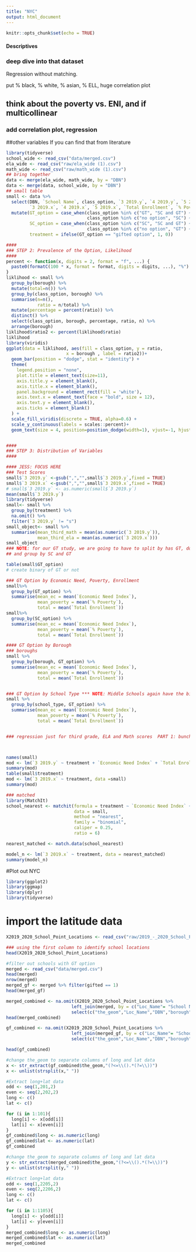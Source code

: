 ```yaml
---
title: "NYC"
output: html_document
---
```


```r
knitr::opts_chunk$set(echo = TRUE)
```


#### Descriptives 

### deep dive into that dataset

Regression without matching.

put % black, % white, % asian, % ELL, huge correlation plot

## think about the poverty vs. ENI, and if multicollinear


### add correlation plot, regression\

##other variables
If you  can find that from literature



```r
library(tidyverse)
school_wide <- read_csv("data/merged.csv")
ela_wide <- read_csv("raw/ela_wide (1).csv")
math_wide <- read_csv("raw/math_wide (1).csv")
## bring together
data <- merge(ela_wide, math_wide, by = "DBN")
data <- merge(data, school_wide, by = "DBN")
## small table
small <- data %>%
  select(DBN, `School Name`, class_option, `3 2019.y`, `4 2019.y`, `5 2019.y`,
         `3 2019.x`, `4 2019.x`, `5 2019.x`, `Total Enrollment`, `% Poverty`,`% Students with Disabilities`, `Economic Need Index`, borough, school_type) %>%
  mutate(GT_option = case_when(class_option %in% c("GT", "SC and GT") ~ "gifted option",
                               class_option %in% c("no option", "SC") ~ "no gifted option"),
         SC_option = case_when(class_option %in% c("SC", "SC and GT") ~ "SC option",
                               class_option %in% c("no option", "GT") ~ "no SC option"),
         treatment = ifelse(GT_option == "gifted option", 1, 0))

#### 
### STEP 2: Prevalence of the Option, Likelihood
####
percent <- function(x, digits = 2, format = "f", ...) {
  paste0(formatC(100 * x, format = format, digits = digits, ...), "%")
}
liklihood <- small %>% 
  group_by(borough) %>%
  mutate(total=n()) %>%
  group_by(class_option, borough) %>%
  summarise(n=n(),
            ratio = n/total) %>%
  mutate(percentage = percent(ratio)) %>%
  distinct() %>%
  select(class_option, borough, percentage, ratio, n) %>%
  arrange(borough)
liklihood$ratio2 <- percent(liklihood$ratio)
liklihood
library(viridis)
ggplot(data = liklihood, aes(fill = class_option, y = ratio,
                       x = borough , label = ratio2))+
  geom_bar(position = "dodge", stat = "identity") +
  theme(
    legend.position = "none",
    plot.title = element_text(size=11),
    axis.title.y = element_blank(),
    axis.title.x = element_blank(),
    panel.background = element_rect(fill = 'white'),
    axis.text.x = element_text(face = "bold", size = 12),
    axis.text.y = element_blank(),
    axis.ticks = element_blank()
  ) +
  scale_fill_viridis(discrete = TRUE, alpha=0.6) +
  scale_y_continuous(labels = scales::percent)+
  geom_text(size = 4, position=position_dodge(width=1), vjust=-1, hjust = .4)


#### 
### STEP 3: Distribution of Variables
####

#### JESS: FOCUS HERE
### Test Scores
small$`3 2019.y` <-gsub(",","",small$`3 2019.y`,fixed = TRUE)
small$`3 2019.x` <-gsub(",","",small$`3 2019.x`,fixed = TRUE)
# small$`3 2019.y` <- as.numeric(small$`3 2019.y`)
mean(small$`3 2019.y`)
library(tidyverse)
small<- small %>%
  group_by(treatment) %>%
  na.omit() %>%
  filter(`3 2019.y` != "s") 
small_object<- small %>%
  summarise(mean_third_math = mean(as.numeric(`3 2019.y`)),
            mean_third_ela = mean(as.numeric(`3 2019.x`)))
small_object                         
### NOTE: for our GT study, we are going to have to split by has GT, doesn't have GT,
## and group by SC and GT

table(small$GT_option)
# create binary of GT or not

### GT Option by Economic Need, Poverty, Enrollment
small%>%
  group_by(GT_option) %>%
  summarise(mean_ec = mean(`Economic Need Index`),
            mean_poverty = mean(`% Poverty`),
            total = mean(`Total Enrollment`))
small%>%
  group_by(SC_option) %>%
  summarise(mean_ec = mean(`Economic Need Index`),
            mean_poverty = mean(`% Poverty`),
            total = mean(`Total Enrollment`))

#### GT Option by Borough
### boroughs
small %>%
  group_by(borough, GT_option) %>%
  summarise(mean_ec = mean(`Economic Need Index`),
            mean_poverty = mean(`% Poverty`),
            total = mean(`Total Enrollment`))


### GT Option by School Type *** NOTE: Middle Schools again have the biggest difference
small %>%
  group_by(school_type, GT_option) %>%
  summarise(mean_ec = mean(`Economic Need Index`),
            mean_poverty = mean(`% Poverty`),
            total = mean(`Total Enrollment`))


### regression just for third grade, ELA and Math scores  PART 1: bunch of these



names(small)
mod <- lm(`3 2019.y` ~ treatment + `Economic Need Index` + `Total Enrollment`, data =small)
summary(mod)
table(small$treatment)
mod <- lm(`3 2019.x` ~ treatment, data =small)
summary(mod)

### matched
library(MatchIt)
school_nearest <- matchit(formula = treatment ~ `Economic Need Index` + `Total Enrollment` +`% Students with Disabilities`, 
                          data = small,
                          method = "nearest",
                          family = "binomial",
                          caliper = 0.25,
                          ratio = 6)

nearest_matched <- match.data(school_nearest)

model_n <- lm(`3 2019.x` ~ treatment, data = nearest_matched)
summary(model_n)


```


#Plot out NYC
```r
library(ggplot2)
library(ggmap)
library(dplyr)
library(tidyverse)
```

# import the latitude data

```r
X2019_2020_School_Point_Locations <- read_csv("raw/2019_-_2020_School_Point_Locations.csv")

### using the first column to identify school locations 
head(X2019_2020_School_Point_Locations)
```
```r
#filter out schools with GT option
merged <- read_csv("data/merged.csv")
head(merged)
nrow(merged)
merged_gf <- merged %>% filter(gifted == 1)
head(merged_gf)
```

```r
merged_combined <- na.omit(X2019_2020_School_Point_Locations %>% 
                         left_join(merged, by = c("Loc_Name"= "School Name")) %>%
                         select(c("the_geom","Loc_Name","DBN","borough","Economic Need Index","% Black","% White","% Students with Disabilities","% Poverty")))
head(merged_combined)

gf_combined <- na.omit(X2019_2020_School_Point_Locations %>% 
                         left_join(merged_gf, by = c("Loc_Name"= "School Name")) %>%
                         select(c("the_geom","Loc_Name","DBN","borough","Economic Need Index","% Black","% White","% Students with Disabilities","% Poverty")))

head(gf_combined)
```

```r
#change the_geom to separate columns of long and lat data
x <- str_extract(gf_combined$the_geom,"(?<=\\().*(?=\\))")
x <- unlist(strsplit(x," "))
```

```r
#Extract long+lat data
odd <- seq(1,201,2)
even <- seq(2,202,2)
long <- c()
lat <- c()

for (i in 1:101){
  long[i] <- x[odd[i]]
  lat[i] <- x[even[i]]
}
gf_combined$long <- as.numeric(long)
gf_combined$lat <- as.numeric(lat)
gf_combined
```

```r
#change the_geom to separate columns of long and lat data
y <- str_extract(merged_combined$the_geom,"(?<=\\().*(?=\\))")
y <- unlist(strsplit(y," "))

```

```r
#Extract long+lat data
odd <- seq(1,2205,2)
even <- seq(2,2206,2)
long <- c()
lat <- c()

for (i in 1:1105){
  long[i] <- y[odd[i]]
  lat[i] <- y[even[i]]
}
merged_combined$long <- as.numeric(long)
merged_combined$lat <- as.numeric(lat)
merged_combined
```

